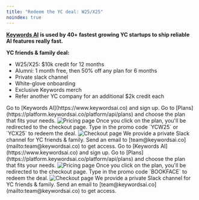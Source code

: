 ```yaml
---
title: "Redeem the YC deal: W25/X25"
noindex: true
---
```

**[Keywords AI](https://www.keywordsai.co) is used by 40+ fastest growing YC startups to ship reliable AI features really fast.**

**YC friends & family deal:**

- W25/X25: $10k credit for 12 months
- Alumni: 1 month free, then 50% off any plan for 6 months
- Private slack channel
- White-glove onboarding
- Exclusive Keywords merch
- Refer another YC company for an additional $2k credit each

<Steps>
<Step title="Sign up">
Go to [Keywords AI](https://www.keywordsai.co) and sign up.
</Step>
<Step title="Choose a plan">
Go to [Plans](https://platform.keywordsai.co/platform/api/plans) and choose the plan that fits your needs.
<Frame>
<img src="https://keywordsai-static.s3.us-east-1.amazonaws.com/docs/ops/keywords-pricing.png" alt="Pricing page" />
</Frame>
</Step>
<Step title="Redeem the deal">
Once you click on the plan, you'll be redirected to the checkout page. Type in the promo code `YCW25` or `YCX25` to redeem the deal.
<Frame>
<img src="https://keywordsai-static.s3.us-east-1.amazonaws.com/docs/ops/stripe.png" alt="Checkout page" />
</Frame>
</Step>
<Step title="Set up the Slack channel">
We provide a private Slack channel for YC friends & family. Send an email to [team@keywordsai.co](mailto:team@keywordsai.co) to get access.
</Step>
</Steps>

<Steps>
<Step title="Sign up">
Go to [Keywords AI](https://www.keywordsai.co) and sign up.
</Step>
<Step title="Choose a plan">
Go to [Plans](https://platform.keywordsai.co/platform/api/plans) and choose the plan that fits your needs.
<Frame>
<img src="https://keywordsai-static.s3.us-east-1.amazonaws.com/docs/ops/keywords-pricing.png" alt="Pricing page" />
</Frame>
</Step>
<Step title="Redeem the deal">
Once you click on the plan, you'll be redirected to the checkout page. Type in the promo code `BOOKFACE` to redeem the deal.
<Frame>
<img src="https://keywordsai-static.s3.us-east-1.amazonaws.com/docs/ops/stripe.png" alt="Checkout page" />
</Frame>
</Step>
<Step title="Set up the Slack channel">
We provide a private Slack channel for YC friends & family. Send an email to [team@keywordsai.co](mailto:team@keywordsai.co) to get access.
</Step>
</Steps>